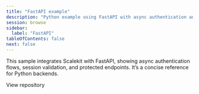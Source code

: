 ```yaml
---
title: "FastAPI example"
description: "Python example using FastAPI with async authentication and sessions."
session: browse
sidebar:
  label: "FastAPI"
tableOfContents: false
next: false
---
```


This sample integrates Scalekit with FastAPI, showing async authentication flows, session validation, and protected endpoints. It’s a concise reference for Python backends.


<LinkButton href="https://github.com/scalekit-developers/scalekit-fastapi-example" target="_blank" rel="noopener" icon="github">View repository</LinkButton>
